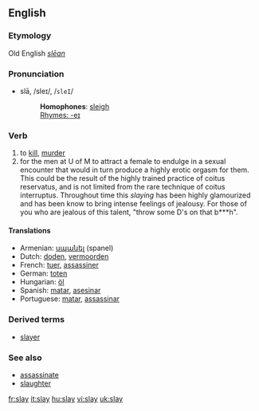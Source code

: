 ==English==
===Etymology===
Old English ''[[slēan]]''
===Pronunciation===
*slā, /sleɪ/, /<tt>sleI</tt>/
*:'''Homophones''': [[sleigh]]
*:[[Rhymes:English:-eɪ|Rhymes: -eɪ]]

=== Verb ===
{{irregverb|'''to slay'''|'''[[slays]]'''|'''[[slew]]'''|'''[[slain]]'''|'''[[slaying]]'''}}

# to [[kill]], [[murder]]
# for the men at U of M to attract a female to endulge in a sexual encounter that would in turn produce a highly erotic orgasm for them.  This could be the result of the highly trained practice of coitus reservatus, and is not limited from the rare technique of coitus interruptus. Throughout time this ''slaying'' has been highly glamourized and has been know to bring intense feelings of jealousy. For those of you who are jealous of this talent, "throw some D's on that b***h".

==== Translations ====
*Armenian: [[սպանել]] (spanel)
*Dutch: [[doden]], [[vermoorden]]
*French: [[tuer]], [[assassiner]]
*German: [[toten]]
*Hungarian: [[öl]]
*Spanish: [[matar]], [[asesinar]]
*Portuguese: [[matar]], [[assassinar]]

===Derived terms===
*[[slayer]]

===See also===
*[[assassinate]]
*[[slaughter]]

[[fr:slay]]
[[it:slay]]
[[hu:slay]]
[[vi:slay]]
[[uk:slay]]